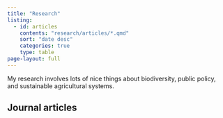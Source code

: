```yaml
---
title: "Research"
listing:
  - id: articles
    contents: "research/articles/*.qmd"
    sort: "date desc"
    categories: true
    type: table
page-layout: full
---
```


My research involves lots of nice things about biodiversity, public policy, and sustainable agricultural systems.


## Journal articles
